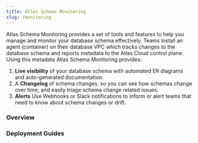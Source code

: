 ```yaml
---
title: Atlas Schema Monitoring
slug: /monitoring
---
```



<Layout>

Atlas Schema Monitoring provides a set of tools and features to help you manage and monitor your database
schema effectively.  Teams install an agent (container) on their database VPC which tracks changes to the
database schema and reports metadata to the Atlas Cloud control plane. Using this metadata Atlas Schema
Monitoring provides:

1. **Live visibility** of your database schema with automated ER diagrams and auto-generated documentation.
2. A **Changelog** of schema changes, so you can see how schemas change over time, and easily triage schema
   change related issues.
3. **Alerts** Use Webhooks or Slack notifications to inform or alert teams that need to know about
   schema changes or drift.

<div className="grid gap-6 grid-cols-1 lg:grid-cols-2 auto-cols-fr lg:auto-rows-fr mb-12 mt-6">
    <GuideCard
        name="Quickstart"
        description="Get visibility into your database schema in under 5 minutes."
        icon="sql-icon.svg"
        url="/monitoring/quickstart"
        className={"border-[#A7B5FF] bg-[#E9ECFF]"}
    />
    <GuideCard
        name="Live Demo"
        description="See it in action with a live demo."
        icon="sql-icon.svg"
        url="https://gh.atlasgo.cloud/instances/193273528321/dbs/188978561025/scopes/180388626433"
    />
    <GuideCard
        name="Drift Detection"
        description="Automatically monitor schema drifts."
        icon="sql-icon.svg"
        url="/monitoring/drift-detection"
    />
    <GuideCard
        name="Webhooks"
        description="Set up webhooks to receive notifications about schema changes."
        icon="webhook.svg"
        url="/monitoring/webhooks"
    />
</div>

### Overview

<div className="grid gap-6 grid-cols-1 lg:grid-cols-2 auto-cols-fr lg:auto-rows-fr mb-12 mt-6">
    <GuideCard
        name="How it works"
        description="Learn about the key concepts and features of Atlas Database Schema Monitoring."
        icon="sql-icon.svg"
        url="/monitoring/overview"
    />
    <GuideCard
        name="Database Credentials and Security"
        description="Discover how to securely provide database credentials to the Atlas agent."
        icon="sql-icon.svg"
        url="/monitoring/security"
    />
</div>

### Deployment Guides

<div className="grid gap-6 grid-cols-1 lg:grid-cols-2 auto-cols-fr lg:auto-rows-fr mb-12 mt-6">
    <GuideCard
        name="Helm"
        description="Deploy the Atlas agent using Helm on Kubernetes."
        icon="kubernetes-icon.svg"
        url="/monitoring/helm"
    />
    <GuideCard
        name="Terraform (AWS)"
        description="Deploy the Atlas Agent to AWS using Terraform."
        icon="terraform-icon.svg"
        url="/monitoring/terraform"
    />
</div>

</Layout>